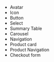 





* Avatar
* Icon
* Button
* Select
* Summary Table
* Carousel
* Navigation
* Product card
* Product Navigation
* Checkout form